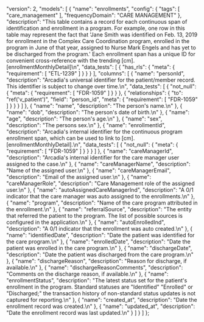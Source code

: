   "version": 2,
  "models": [
    {
      "name": "enrollments",
      "config": {
        "tags": [
          "care_management"
        ],
        "frequencyDomain": "CARE MANAGEMENT"
      },
      "description": "This table contains a record for each continuous span of identification and enrollment in a program.  For example, one row in this table may represent the fact that 'Jane Smith was identified on Feb. 13, 2019  for enrollment in the Complex Care Coordination program, enrolled in the program in June of that year,  assigned to Nurse Mark Engels and has yet to be discharged from the program.' Each enrollment span has a  unique ID for convenient cross-reference with the trending [cm].[enrollmentMonthlyDetail]\n",
      "data_tests": [
        {
          "has_rls": {
            "meta": {
              "requirement": [
                "ETL-1239"
              ]
            }
          }
        }
      ],
      "columns": [
        {
          "name": "personId",
          "description": "Arcadia's universal identifier for the patient/member record. This identifier is subject to change over time.\n",
          "data_tests": [
            {
              "not_null": {
                "meta": {
                  "requirement": [
                    "FDR-1059"
                  ]
                }
              }
            },
            {
              "relationships": {
                "to": "ref('v_patient')",
                "field": "person_id",
                "meta": {
                  "requirement": [
                    "FDR-1059"
                  ]
                }
              }
            }
          ]
        },
        {
          "name": "name",
          "description": "The person's name.\n"
        },
        {
          "name": "dob",
          "description": "The person's date of birth.\n"
        },
        {
          "name": "age",
          "description": "The person's age.\n"
        },
        {
          "name": "sex",
          "description": "The persons sex.\n"
        },
        {
          "name": "enrollmentId",
          "description": "Arcadia's internal identifier for the continuous program enrollment span, which can be used to link to [cm].[enrollmentMonthlyDetail].\n",
          "data_tests": [
            {
              "not_null": {
                "meta": {
                  "requirement": [
                    "FDR-1059"
                  ]
                }
              }
            }
          ]
        },
        {
          "name": "careManagerId",
          "description": "Arcadia's internal identifier for the care manager user assigned to the case.\n"
        },
        {
          "name": "careManagerName",
          "description": "Name of the assigned user.\n"
        },
        {
          "name": "careManagerEmail",
          "description": "Email of the assigned user.\n"
        },
        {
          "name": "careManagerRole",
          "description": "Care Management role of the assigned user.\n"
        },
        {
          "name": "autoAssignedCareManagerInd",
          "description": "A 0/1 indicator that the care manager was auto assigned to the enrollments.\n"
        },
        {
          "name": "program",
          "description": "Name of the care program attributed in the enrollment.\n"
        },
        {
          "name": "referralSource",
          "description": "The entity that referred the patient to the program. The list of possible sources is configured in the application.\n"
        },
        {
          "name": "autoEnrolledInd",
          "description": "A 0/1 indicator that the enrollment was auto created.\n"
        },
        {
          "name": "identifiedDate",
          "description": "Date the patient was identified for the care program.\n"
        },
        {
          "name": "enrolledDate",
          "description": "Date the patient was enrolled in the care program.\n"
        },
        {
          "name": "dischargeDate",
          "description": "Date the patient was discharged from the care program.\n"
        },
        {
          "name": "dischargeReason",
          "description": "Reason for discharge, if available.\n"
        },
        {
          "name": "dischargeReasonComments",
          "description": "Comments on the discharge reason, if available.\n"
        },
        {
          "name": "enrollmentStatus",
          "description": "The latest status set for the patient's enrollment in the program. Standard statuses are \"Identified\" \"Enrolled\" or \"Discharged;\" the transaction history of non-standard status updates is not captured for reporting.\n"
        },
        {
          "name": "created_at",
          "description": "Date the enrollment record was created.\n"
        },
        {
          "name": "updated_at",
          "description": "Date the enrollment record was last updated.\n"
        }
      ]
    }
  ]
};
